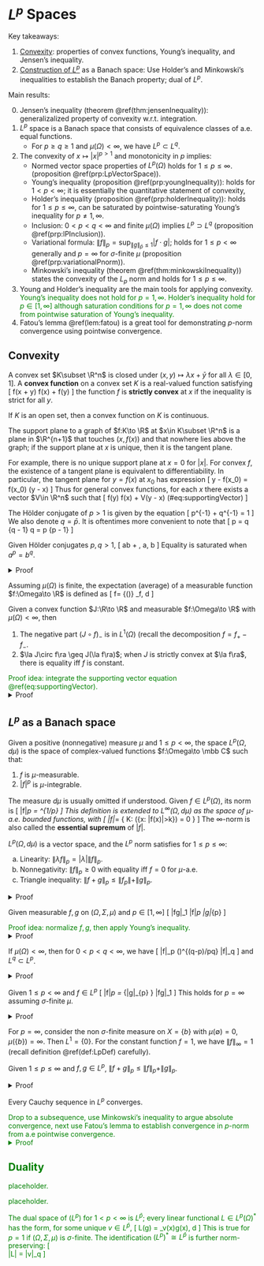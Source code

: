 # $L^p$ Spaces 

Key takeaways: 

1. [Convexity](#convexAnalysis): 
    properties of convex functions, Young's inequality, 
    and Jensen's inequality. 
2. [Construction of $L^p$](#LpSpace) as a Banach space:
    Use Holder's and Minkowski's inequalities to 
    establish the Banach property; dual of $L^p$. 

Main results: 

0. Jensen's inequality (theorem \@ref(thm:jensenInequality)): 
    generalizalized property of convexity w.r.t. integration. 
1. $L^p$ space is a Banach space that consists of 
    equivalence classes of a.e. equal functions. 
    - For $p\geq q\geq 1$ and $\mu(\Omega)<\infty$, we have 
        $L^{p} \subset L^q$. 
2. The convexity of $x\mapsto |x|^{p>1}$ and monotonicity in $p$ 
    implies: 
    - Normed vector space properties of $L^p(\Omega)$ holds for $1\leq p\leq \infty$. 
    (proposition \@ref(prp:LpVectorSpace)). 
    - Young's inequality (proposition \@ref(prp:youngInequality)): 
        holds for $1<p<\infty$; it is essentially the quantitative statement of 
        convexity, 
    - Holder's inequality (proposition \@ref(prp:holderInequality)): 
        holds for $1\leq p\leq \infty$, can be saturated by pointwise-saturating 
        Young's inequality for $p\neq 1, \infty$. 
    - Inclusion: $0<p<q<\infty$ and finite $\mu(\Omega)$ implies $L^p \supset L^q$ 
    (proposition \@ref(prp:lPInclusion)). 
    - Variational formula: $\|f\|_p = \sup_{\|g\|_{\bar p}\leq 1} |f\cdot g|$; 
    holds for $1\leq p < \infty$ generally and $p=\infty$ for 
    $\sigma$-finite $\mu$ (proposition \@ref(prp:variationalPnorm)). 
    - Minkowski's inequality (theorem \@ref(thm:minkowskiInequality)) 
        states the convexity of the $L_p$ norm and holds for $1\leq p\leq \infty$. 
3. Young and Holder's inequality are the main tools for applying convexity. 
    <span style="color:green">
    Young's inequality does not hold for $p=1, \infty$. 
    Holder's inequality hold for $p\in [1, \infty]$ 
    although saturation conditions for $p=1, \infty$ does not come from pointwise 
    saturation of Young's inequality. 
    <span>
4. Fatou's lemma \@ref(lem:fatou) is a great tool for demonstrating 
    $p$-norm convergence using pointwise convergence. 

## Convexity {#convexAnalysis -}

:::{.definition name="convex set and function"}
A convex set $K\subset \R^n$ is closed under 
$(x, y)\mapsto \lambda x + \bar y$ 
for all $\lambda \in [0, 1]$. A **convex function** 
on a convex set $K$ is a real-valued function satisfying 
\[ 
    f(\lambda x + \bar \lambda y) 
    \leq \lambda f(x) + \bar \lambda f(y)
\] 
the function $f$ is **strictly convex** at $x$ if the 
inequality is strict for all $y$. 
:::

:::{.proposition}
If $K$ is an open set, then a convex function on $K$ is continuous. 
:::

:::{.definition name="support plane"}
The support plane to a graph of $f:K\to \R$ at 
$x\in K\subset \R^n$ is a plane in $\R^{n+1}$ that 
touches $(x, f(x))$ and that nowhere lies above the graph; 
if the support plane at $x$ is unique, then it is the tangent plane. 
:::
For example, there is no unique support plane at $x=0$ for $|x|$. 
For convex $f$, the existence of a tangent plane is equivalent 
to differentiability. In particular, the tangent plane 
for $y=f(x)$ at $x_0$ has expression 
\[ 
    y - f(x_0) = \nabla f(x_0) \cdot (y - x)
\] 
Thus for general convex functions, for each $x$ there exists 
a vector $V\in \R^n$ such that 
\[ 
    f(y) \geq f(x) + V\cdot (y - x)
    (\#eq:supportingVector)
\] 

:::{.definition name="Hölder conjugate"}
The Hölder conjugate of $p>1$ is given by the equation 
\[ 
    p^{-1} + q^{-1} = 1
\] 
We also denote $q=\bar p$. 
It is oftentimes more convenient to note that 
\[ 
    p = \df q {q - 1} \iff q = \df p {p - 1}
\] 
:::

:::{.proposition #youngInequality name="Young's inequality"}
Given Hölder conjugates $p, q>1$, 
\[ 
    ab \leq \df {a^p}{p} + \df{b^q}{q}, \quad \forall a, b\geq 0
\] 
Equality is saturated when $a^p = b^q$. 
:::
<details>
<summary>Proof</summary>
Consider the convex function $f(a) = \df{a^p}{p}$. 
Its Legendre transform is 
\begin{align}
    g(b) 
    &= \sup_a \left(ab - \df {a^p}{p}\right) 
    = a_*b - \df{a_*^p}{p},\quad a_* = b^{1/(p-1)} \\ 
    &= b^{1 + 1/(p-1)} - \df 1 p b^{p/(p-1)} = b^q - \df 1 p b^q 
    = \df{b^q}{q}
\end{align}
Young's inequality follows from the variational characterization 
of the Legendre transform. 
Equality is saturated when $a=b^{1/(p-1)} \iff a^p = b^q$. 
</details>

:::{.definition name="average of a measurable function"}
Assuming $\mu(\Omega)$ is finite, the expectation (average) of 
a measurable function $f:\Omega\to \R$ is defined as 
\[ 
    \la f\ra = \df 1 {\mu(\Omega)} \int_\Omega f\, d\mu 
\] 
:::

:::{.theorem #jensenInequality name="Jensen's inequality"}
Given a convex function $J:\R\to \R$ and 
measurable $f:\Omega\to \R$ with $\mu(\Omega)<\infty$, then 

1. The negative part $(J\circ f)_-$ is in $L^1(\Omega)$ 
    (recall the decomposition $f=f_+ - f_-$. 
2. $\la J\circ f\ra \geq J(\la f\ra)$; when $J$ is strictly 
convex at $\la f\ra$, there is equality iff $f$ is constant. 
:::
<span style="color:green">
Proof idea: integrate the supporting 
vector equation \@ref(eq:supportingVector). 
</span>
<details>
<summary>Proof</summary>
Fixing $\la f\ra$, there exists a constant $V\in \R$ 
such that 
\[ 
    J(\forall t)\geq J(\la f\ra) + V(t - \la f\ra)
    (\#eq:convexity) 
\] 
This bounds the negative component (but not the positive one!) 
\[ 
    [J\circ f]_-(x) \leq |J(\la f\ra)| + |V||\la f\ra| + |V| |f(x)| 
\] 
using $\mu(\Omega)<\infty$, this bounded function is integrable. 
To obtain (2), integrate \@ref(eq:convexity) for all $t=f(x)$ 
\[ 
    \la J \circ f\ra \geq J(\la f\ra) - V \la f\ra + V\la f\ra 
\] 
with $J$ strictly convex, the inequality is saturated 
when $\la J\circ f\ra = J(\la f\ra)$. 
</details>

## $L^p$ as a Banach space {#LpSpace -}

:::{.definition #LpDef name="Lp space, norm"}
Given a positive (nonnegative) measure 
$\mu$ and $1\leq p<\infty$, the space 
$L^p(\Omega, d\mu)$
is the space of complex-valued functions $f:\Omega\to \mbb C$ 
such that: 

1. $f$ is $\mu$-measurable. 
2. $|f|^p$ is $\mu$-integrable. 

The measure $d\mu$ is usually omitted if understood. 
Given $f\in L^p(\Omega)$, its norm is 
\[ 
    \|f\|_p = \left[\int_\Omega |f(x)|^p \mu(dx)\right]^{1/p}
\] 
This definition is extended to $L^\infty(\Omega, d\mu)$ 
as the space of $\mu$-a.e. bounded functions, with 
\[ 
    \|f\|_\infty = \inf \{
        K: \mu(\{x\in \Omega: |f(x)|>k\}) = 0
    \}
\] 
The $\infty$-norm is also called the **essential supremum** 
of $|f|$. 
:::

:::{.proposition #LpVectorSpace name="normed vector space"}
$L^p(\Omega, d\mu)$ is a vector space, and the $L^p$ norm satisfies
for $1\leq p\leq \infty$:  

a. Linearity: $\|\lambda f\|_p = |\lambda| \|f\|_p$. 
b. Nonnegativity: $\|f\|_p\geq 0$ with equality iff $f=0$ for $\mu$-a.e. 
c. Triangle inequality: $\|f+g\|_p \leq \|f_p\| + \|g\|_p$. 
:::

<details>
<summary>Proof</summary>

- Vector space properties: closure under scalar multiplication is apparant. 
    Closure under addition follows from the convexity of $|x|^p$. 
    \[ 
        \left\|\df{\alpha + \beta}{2}\right\|^p \leq \df{|\alpha|^p + |\beta|^p}{2}
    \] 
    which follows from the convexity of $|x|^p$. 
- Norm properties: linearity follows from definition. 
    For nonnegativity, 
    $\|f\|_p = 0 \iff \|f^p\|_1 = 0 \iff f=0$, where the second and 
    third equalities are to be understood as $\mu$-a.e. 
    Triangle inequality is proved by Minkowski's inequality \@ref(thm:minkowskiInequality). 
</details>

:::{.proposition #holderInequality name="Hölder's inequality"}
Given measurable $f, g$ on $(\Omega, \Sigma, \mu)$ and $p\in [1, \infty]$
\[ 
    \|fg\|_1 \leq \|f\|_p \|g\|_{\bar p}
\] 
:::
<span style="color:green">
Proof idea: normalize $f, g$, then apply Young's inequality. 
</span>
<details>
<summary>Proof</summary>
The cases $p=1$ or $\infty$ is straightforward, so consider $p>1$. 
Consider the nontrivial case where 
$0< \|f\|_p, \|g\|_{\bar p} < \infty$. 
First assume $\|f||_p = \|g\|_{\bar p}=1$, then 
using Young's inequality (proposition \@ref(prp:youngInequality)): 
\begin{align}
    \int |fg|\, d\mu  
    &\leq \int \df 1 p |f|^p + \df 1 {\bar p} \|g\|^{\bar p}\, d\mu 
    = \df 1 {p} + \df 1 {\bar p} = 1
\end{align}
This completes the proof in the special case; for unnormalized 
$f, g$, apply the homogeneity of the norms. 
</details>

:::{.proposition #lPInclusion}
If $\mu(\Omega)<\infty$, then for $0<p<q<\infty$, we have 
\[ 
    \|f\|_p \leq \mu(\Omega)^{(q-p)/pq} \|f\|_q
\] 
and $L^q \subset L^p$. 
:::
<details>
<summary>Proof</summary>
Apply Holder's inequality to $r=q/p>1$: 
\begin{align}
    \|f\|_p^p 
    &= \||f|^p\|_1 
    \leq \| |f|^p\|_{q/p} \|1\|_{\overline{q/p}}  
    = \|f\|_q^p \mu(\Omega)^{(q-p)/q} \\ 
    \|f\|_p 
    &\leq \mu(\Omega)^{(q-p)/pq} \|f\|_q
\end{align}
</details>

:::{.proposition #variationalPnorm name="variational formula for p-norm"}
Given $1\leq p<\infty$ and $f\in L^p$ 
\[ 
    \|f\|_p = \sup_{\|g\|_{\bar p} \leq 1} \|fg\|_1 
\] 
This holds for $p=\infty$ assuming $\sigma$-finite $\mu$. 
:::
<details>
<summary>Proof</summary>
If $\|f\|_p=0$ then both sides are zero trivially. 
The $p=1$ case holds trivially, so first consider $1 < p < \infty$, 
One side of Holder's inequality gives 
\[ 
    \left|\int fg\, d\mu \right| \leq \|fg\|_1 \leq \|f\|_p 
\] 
To prove the other direction, one can choose $\|g\|$ which 
saturates the inequality above by (1) matching the sign of $f$ 
and (2) saturate Young's inequality by $g(x)^{\bar p} = f(x)^p$. 
<span style="color:green">
Note how the converse breaks down for $p=\infty$, in which case
Holder's inequality is not implied by Young's. 
</span>
</details>

:::{.remark name="counterexample"}
For $p=\infty$, consider the non $\sigma$-finite measure 
on $X=\{b\}$ with $\mu(\emptyset)=0, \mu(\{b\})=\infty$. 
Then $L^1=\{0\}$. For the constant function $f=1$, we have 
$\|f\|_\infty = 1$ (recall definition \@ref(def:LpDef) carefully). 
:::

:::{.theorem #minkowskiInequality name="Minkowski's inequality"}
Given $1\leq p \leq \infty$ and 
$f, g\in L^p$, $\|f+g\|_p \leq \|f\|_p + \|g\|_p$. 
:::
<details>
<summary>Proof</summary>
For arbitrary $h\in L^{\bar p}$ with $\|h\|_{\bar p}\leq 1$, we have 
\[ 
    \left|\int (f+g) h\, d\mu \right| 
    \leq (\|f\|_p + \|g\|_p) \|h\|_{\bar p} \leq \|f\|_p + \|g\|_p
\] 
Take supremum over $h$ and invoke the variational formula 
(proposition \@ref(prp:variationalPnorm)) to obtain the desired result. 
</details>

:::{.proposition #LpBanach name="Lp is a Banach space"}
Every Cauchy sequence in $L^p$ converges. 
:::
<span style="color:green">
Drop to a subsequence, use Minkowski's inequality 
to argue absolute convergence, next use Fatou's lemma 
to establish convergence in $p$-norm from a.e pointwise convergence. 
<span>
<details>
<summary>Proof</summary>
First consider $1\leq p<\infty$. 
By proposition \@ref(prp:cauchySubsequence), without loss of 
generality drop to a subsequence $f_j$ (which can be defined 
inductively using the Cauchy condition) and define $f_0=0$ such that 
\[ 
    \sum_{k=1}^\infty \|f_k - f_{k-1}\|_p < \infty
\] 

1. Conditions for the dominated convergence theorem: 
    we aim to show the integrability of
    \[ 
        g_m = \sum_{k=1}^m |f_k - f_{k-1}| \to g \in L^p 
    \] 
    note that $g_m < g$. This follows by Minkowski's inequality 
    (theorem \@ref(thm:minkowskiInequality)) and the definition 
    of our subsequence we have 
    \[ 
        \|g\|_p^p = \int |g|^p\, d\mu 
        = \lim_{m\to \infty} |g_m|^p\, d\mu 
    \] 
    The second equality uses the monotone convergence 
    theorem \@ref(thm:monotoneConvergence). 
2. Next define the partial sum 
    \[ 
        f_m = \sum_{k=1}^m f_k - f_{k-1}
    \] 
    We have $|f_m| \leq g_m$, the absolute convergent 
    sequence $g_m(x)$ (for a.e. $x$)
    also implies the convergence of $f_m(x)\to f(x)$ a.e.
    Then $|f(x)|\leq g(x)\implies f\in L^p$. 
3. Finally, use Fatou's lemma \@ref(lem:fatou)
    to demonstrate convergence in $p$-norm: 
    \begin{align}
        \|f_k - f\|_p = \left(
            \int |f_k - f|^p\, d\mu 
        \right)
        \leq \liminf_{j\to \infty} \left(
            \int |f_k - f_j|^p\, d\mu 
        \right) = \liminf_{j\to \infty} \|f_k - f_j\|_p 
    \end{align}
</details>

## Duality {-}

:::{.definition name="norm of linear functional"}
placeholder. 
:::

:::{.definition name="continuity and boundedness"}
placeholder. 
:::

:::{.theorem #LpDual name="Riesz representation theorem"}
The dual space of $(L^p)$ for $1< p < \infty$ 
is $L^{\bar p}$; every linear functional $L\in L^p(\Omega)^*$ 
has the form, for some unique $v\in L^{\bar p}$, 
\[ 
    L(g) = \int_\Omega v(x)g(x)\, d\mu 
\] 
This is true for $p=1$ if $(\Omega, \Sigma, \mu)$ is $\sigma$-finite. 
The identification $(L^p)^* \cong L^{\bar p}$ is further norm-preserving: 
\[  
    \|L\| = \|v\|_q
\] 
:::
